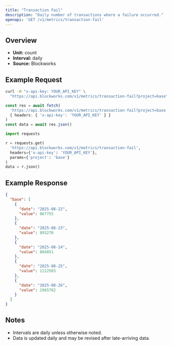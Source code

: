 ```yaml
---
title: "Transaction Fail"
description: "Daily number of transactions where a failure occurred."
openapi: 'GET /v1/metrics/transaction-fail'
---
```


## Overview

- **Unit:** count
- **Interval:** daily
- **Source:** Blockworks

## Example Request

<CodeGroup>

```bash cURL
curl -H "x-api-key: YOUR_API_KEY" \
  "https://api.blockworks.com/v1/metrics/transaction-fail?project=base"
```

```typescript TypeScript
const res = await fetch(
  'https://api.blockworks.com/v1/metrics/transaction-fail?project=base',
  { headers: { 'x-api-key': 'YOUR_API_KEY' } }
)
const data = await res.json()
```

```python Python
import requests

r = requests.get(
  'https://api.blockworks.com/v1/metrics/transaction-fail',
  headers={'x-api-key': 'YOUR_API_KEY'},
  params={'project': 'base'}
)
data = r.json()
```

</CodeGroup>

## Example Response

```json
{
  "base": [
    {
      "date": "2025-08-22",
      "value": 867755
    },
    {
      "date": "2025-08-23",
      "value": 893270
    },
    {
      "date": "2025-08-24",
      "value": 884851
    },
    {
      "date": "2025-08-25",
      "value": 1122503
    },
    {
      "date": "2025-08-26",
      "value": 1965762
    }
  ]
}
```

## Notes
- Intervals are daily unless otherwise noted.
- Data is updated daily and may be revised after late-arriving data.
